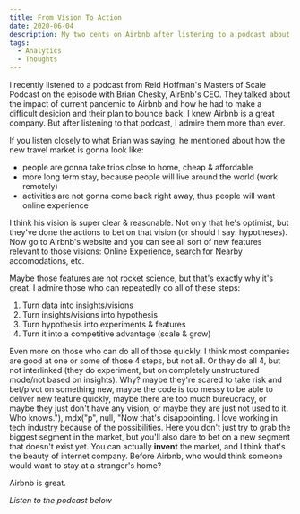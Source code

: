 ```yaml
---
title: From Vision To Action
date: 2020-06-04
description: My two cents on Airbnb after listening to a podcast about Airbnb
tags:
  - Analytics
  - Thoughts
---
```


I recently listened to a podcast from Reid Hoffman's Masters of Scale Podcast on the episode with Brian Chesky, AirBnb's CEO. They talked about the impact of current pandemic to Airbnb and how he had to make a difficult desicion and their plan to bounce back. I knew Airbnb is a great company. But after listening to that podcast, I admire them more than ever. 

If you listen closely to what Brian was saying, he mentioned about how the new travel market is gonna look like:
- people are gonna take trips close to home, cheap & affordable
- more long term stay, because people will live around the world (work remotely)
- activities are not gonna come back right away, thus people will want online experience

I think his vision is super clear & reasonable. Not only that he's optimist, but they've done the actions to bet on that vision (or should I say: hypotheses). Now go to Airbnb's website and you can see all sort of new features relevant to those visions: Online Experience, search for Nearby accomodations, etc. 

Maybe those features are not rocket science, but that's exactly why it's great. I admire those who can repeatedly do all of these steps: 
1. Turn data into insights/visions
2. Turn insights/visions into hypothesis 
3. Turn hypothesis into experiments & features
4. Turn it into a competitive advantage (scale & grow)

Even more on those who can do all of those quickly. I think most companies are good at one or some of those 4 steps, but not all. Or they do all 4, but not interlinked (they do experiment, but on completely unstructured mode/not based on insights). Why? maybe they're scared to take risk and bet/pivot on something new, maybe the code is too messy to be able to deliver new feature quickly, maybe there are too much bureucracy, or maybe they just don't have any vision, or maybe they are just not used to it. Who knows.\"), mdx(\"p\", null, \"Now that's disappointing. I love working in tech industry because of the possibilities. Here you don't just try to grab the biggest segment in the market, but you'll also dare to bet on a new segment that doesn't exist yet. You can actually **invent** the market, and I think that's the beauty of internet company.  Before Airbnb, who would think someone would want to stay at a stranger's home?

Airbnb is great.



*Listen to the podcast below*

<SpotifyPlayer
  uri="spotify:episode:612iuE2yoS6sX1GGfaDE7W"
  size="large"
  theme="black"
  view="list"
/>





